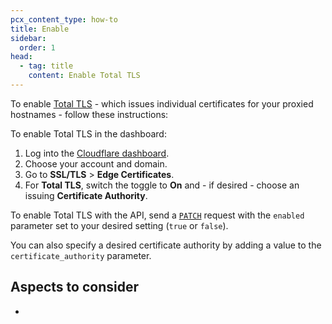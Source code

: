 ```yaml
---
pcx_content_type: how-to
title: Enable
sidebar:
  order: 1
head:
  - tag: title
    content: Enable Total TLS
---
```



To enable [Total TLS](/ssl/edge-certificates/additional-options/total-tls/) - which issues individual certificates for your proxied hostnames - follow these instructions:

<Tabs syncKey="dashPlusAPI"> <TabItem label="Dashboard">

To enable Total TLS in the dashboard:

1. Log into the [Cloudflare dashboard](https://dash.cloudflare.com).
2. Choose your account and domain.
3. Go to **SSL/TLS** > **Edge Certificates**.
4. For **Total TLS**, switch the toggle to **On** and - if desired - choose an issuing **Certificate Authority**.

</TabItem> <TabItem label="API">

To enable Total TLS with the API, send a [`PATCH`](/api/resources/acm/subresources/total_tls/methods/create/) request with the `enabled` parameter set to your desired setting (`true` or `false`).

You can also specify a desired certificate authority by adding a value to the `certificate_authority` parameter.

</TabItem> </Tabs>

## Aspects to consider

- <Render file="total-tls-character-limitation" />
